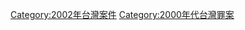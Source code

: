 {{Portal|台灣}}
{{Year by category
|m=2
|c=0
|d=0
|y=2
|cat=台灣罪案
|sortkey=Taiwan
|parent=21世纪各年台湾罪案
|subcat=2002年各國罪案
}}
[[Category:2002年台灣案件|Category:2002年台灣案件]]
[[Category:2000年代台灣罪案|Category:2000年代台灣罪案]]